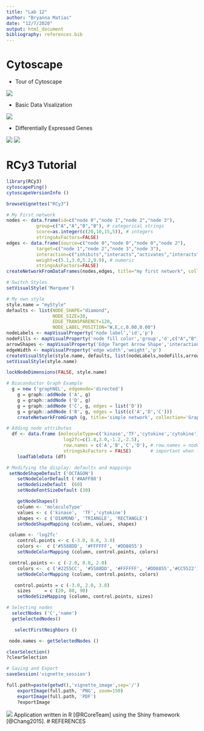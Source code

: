 ```yaml
---
title: "Lab 12"
author: "Bryanna Matias"
date: "12/7/2020"
output: html_document
bibliography: references.bib
---
```

# Cytoscape

* Tour of Cytoscape

![](images/Cytoscape_Tour.png)

* Basic Data Visalization

![](images/Basic_Visualization.png)

* Differentially Expressed Genes

![](images/DEG_Tutorials.png)
![](images/Deg_tutorial.png)

# RCy3 Tutorial

```r
library(RCy3)
cytoscapePing()
cytoscapeVersionInfo ()
```
```r
browseVignettes("RCy3")
```

```r
# My First network
nodes <- data.frame(id=c("node 0","node 1","node 2","node 3"),
           group=c("A","A","B","B"), # categorical strings
           score=as.integer(c(20,10,15,5)), # integers
           stringsAsFactors=FALSE)
edges <- data.frame(source=c("node 0","node 0","node 0","node 2"),
           target=c("node 1","node 2","node 3","node 3"),
           interaction=c("inhibits","interacts","activates","interacts"),  # optional
           weight=c(5.1,3.0,5.2,9.9), # numeric
           stringsAsFactors=FALSE)
createNetworkFromDataFrames(nodes,edges, title="my first network", collection="DataFrame Example")
```

```r
# Switch Styles
setVisualStyle('Marquee')
```

```r
# My own style
style.name = "myStyle"
defaults <- list(NODE_SHAPE="diamond",
                 NODE_SIZE=30,
                 EDGE_TRANSPARENCY=120,
                 NODE_LABEL_POSITION="W,E,c,0.00,0.00")
nodeLabels <- mapVisualProperty('node label','id','p')
nodeFills <- mapVisualProperty('node fill color','group','d',c("A","B"), c("#FF9900","#66AAAA"))
arrowShapes <- mapVisualProperty('Edge Target Arrow Shape','interaction','d',c("activates","inhibits","interacts"),c("Arrow","T","None"))
edgeWidth <- mapVisualProperty('edge width','weight','p')
createVisualStyle(style.name, defaults, list(nodeLabels,nodeFills,arrowShapes,edgeWidth))
setVisualStyle(style.name)
```
```r
lockNodeDimensions(FALSE, style.name)
```
```r
# Bioconductor Graph Example
  g = new ('graphNEL', edgemode='directed')
    g = graph::addNode ('A', g)
    g = graph::addNode ('D', g)
    g = graph::addNode ('C', g, edges = list('D'))
    g = graph::addNode ('B', g, edges = list(c('A','D','C')))
    createNetworkFromGraph (g, title='simple network', collection='GraphNEL Example')
```

```r
# Adding node attributes
  df <- data.frame (moleculeType=c('kinase','TF','cytokine','cytokine'),
                     log2fc=c(1.8,3.0,-1.2,-2.5),
                     row.names = c('A','B','C','D'), # row.names = node names
                     stringsAsFactors = FALSE)       # important when loading strings!
    loadTableData (df)
```
```r
# Modifying the display: defaults and mappings
 setNodeShapeDefault ('OCTAGON')
    setNodeColorDefault ('#AAFF88')
    setNodeSizeDefault  (60)
    setNodeFontSizeDefault (30)
```
```r
    getNodeShapes()
    column <- 'moleculeType'
    values <- c ('kinase',  'TF','cytokine')
    shapes <- c ('DIAMOND', 'TRIANGLE', 'RECTANGLE')
    setNodeShapeMapping (column, values, shapes)
```
```r
 column <- 'log2fc'
    control.points <- c (-3.0, 0.0, 3.0)
    colors <-  c ('#5588DD', '#FFFFFF', '#DD8855')
    setNodeColorMapping (column, control.points, colors)
```
```r
 control.points <- c (-2.0, 0.0, 2.0)
    colors <-  c ('#2255CC', '#5588DD', '#FFFFFF', '#DD8855','#CC5522')
    setNodeColorMapping (column, control.points, colors)
```
```r
   control.points = c (-3.0, 2.0, 3.0)
    sizes     = c (20, 80, 90)
    setNodeSizeMapping (column, control.points, sizes)
```
```r
# Selecting nodes
  selectNodes ('C','name')
  getSelectedNodes()
```
```r
   selectFirstNeighbors ()
```
```r
 node.names <- getSelectedNodes ()
```
```r
clearSelection()
?clearSelection
```
```r
# Saving and Export
saveSession('vignette_session') 
```

```r
full.path=paste(getwd(),'vignette_image',sep='/')
    exportImage(full.path, 'PNG', zoom=150)
    exportImage(full.path, 'PDF') 
    ?exportImage
```

![](images/my first network.png)
Application written in R [@RCoreTeam] using the Shiny framework [@Chang2015].
# REFERENCES